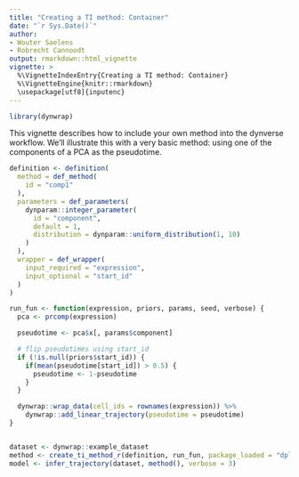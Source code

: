 ```yaml
---
title: "Creating a TI method: Container"
date: "`r Sys.Date()`"
author:
- Wouter Saelens
- Robrecht Cannoodt
output: rmarkdown::html_vignette
vignette: >
  %\VignetteIndexEntry{Creating a TI method: Container}
  %\VignetteEngine{knitr::rmarkdown}
  \usepackage[utf8]{inputenc}
---
```


```r
library(dynwrap)
```


This vignette describes how to include your own method into the dynverse workflow. We'll illustrate this with a very basic method: using one of the components of a PCA as the pseudotime.

```r
definition <- definition(
  method = def_method(
    id = "comp1"
  ),
  parameters = def_parameters(
    dynparam::integer_parameter(
      id = "component",
      default = 1,
      distribution = dynparam::uniform_distribution(1, 10)
    )
  ),
  wrapper = def_wrapper(
    input_required = "expression",
    input_optional = "start_id"
  )
)

run_fun <- function(expression, priors, params, seed, verbose) {
  pca <- prcomp(expression)

  pseudotime <- pca$x[, params$component]

  # flip pseudotimes using start_id
  if (!is.null(priors$start_id)) {
    if(mean(pseudotime[start_id]) > 0.5) {
      pseudotime <- 1-pseudotime
    }
  }

  dynwrap::wrap_data(cell_ids = rownames(expression)) %>%
    dynwrap::add_linear_trajectory(pseudotime = pseudotime)
}


dataset <- dynwrap::example_dataset
method <- create_ti_method_r(definition, run_fun, package_loaded = "dplyr")
model <- infer_trajectory(dataset, method(), verbose = 3)
```


<!-- There are two main ways to add a new method: -->

<!-- * **Directly within R**. In this case you create an R function or R packages. The user will have to install all dependencies. This is the use case described here. -->
<!-- * **Using a docker**. In this case you create a docker which uses some input files (eg. a file containing the expression) and returns some output files. This use case is described in a separate vignette. -->

<!-- The main function to create a new ti method is `create_ti_method_r`. This wraps: -->

<!-- * The name of the method -->
<!-- * The main function to run a method on a dataset -->
<!-- * The parameters required by a method, and their ranges -->

<!-- ## Input -->

<!-- To test our method, we will use a very simple toy data example. -->

<!-- ```{r, message=FALSE} -->
<!-- library(dynwrap) -->
<!-- library(dplyr) -->
<!-- ``` -->

<!-- The main function will receive three different types of input parameters: the expression data, extra parameters and prior information. -->

<!-- ### Expression data -->

<!-- The raw `counts` or normalised `expression`. This is a matrix with in the columns different features (genes) and in the rows different cells. -->

<!-- ```{r} -->
<!-- ncells <- 1000 -->
<!-- pseudotime <- runif(ncells) -->

<!-- expression <- matrix( -->
<!--   c( -->
<!--     (pseudotime - 0.5) ** 2, -->
<!--     sqrt(pseudotime + 20), -->
<!--     pseudotime -->
<!--   ), -->
<!--   ncol = 3, -->
<!--   dimnames = list(as.character(rep(seq_len(ncells))), as.character(c("A", "B", "C"))) -->
<!-- ) -->
<!-- expression <- expression + rnorm(length(expression), sd = 0.02) -->
<!-- ``` -->

<!-- In this example, we'll use the expression data as follows: -->
<!-- ```{r} -->
<!-- pca <- prcomp(expression) -->
<!-- ``` -->

<!-- ### Parameters -->

<!-- The main function can accept any additional parameters, which should also be defined in a parameter set This allows you to specify the type of parameter (integer, numeric, character, logical, ...), the possible range of values and the default value. Check out `?dynparam` for more information on the possible options. -->

<!-- In this example we'll define one parameter, the `component`: -->

<!-- ```{r} -->
<!-- parameters <- dynparam::parameter_set( -->
<!--   dynparam::integer_parameter( -->
<!--     id = "component", -->
<!--     description = "The component to use", -->
<!--     default = 1L, -->
<!--     distribution = dynparam::uniform_distribution(lower = 1L, upper = 10L) -->
<!--   ) -->
<!-- ) -->
<!-- ``` -->

<!-- ```{r} -->
<!-- component <- 1 -->
<!-- pseudotime <- pca$x[, component] -->
<!-- pseudotime <- (pseudotime - min(pseudotime)) / (max(pseudotime) - min(pseudotime)) -->
<!-- ``` -->

<!-- ### Prior information -->

<!-- Prior information can be required (no default) or optional (default is `NULL`).  -->

<!-- Following prior information requests are possible: -->

<!-- ```{r, echo=FALSE} -->
<!-- data("priors", package = "dynwrap") -->
<!-- priors %>%  -->
<!--   select(`Name of parameter`=prior_id, `Description`=description) %>%  -->
<!--   knitr::kable("markdown") -->
<!-- ``` -->

<!-- In this example we will use the `start_id`... -->
<!-- ```{r} -->
<!-- start_id <- as.character(which.min(pseudotime)) -->
<!-- ``` -->

<!-- as follows -->

<!-- ```{r} -->
<!-- if (!is.null(start_id)) { -->
<!--   if(mean(pseudotime[start_id]) > 0.5) { -->
<!--     pseudotime <- 1-pseudotime -->
<!--   } -->
<!-- } -->
<!-- ``` -->
<!-- ## Output -->

<!-- In the end, the output of the method should be transformed into the common trajectory format: -->

<!-- ![](../man/figures/overview_wrapping_v2.png) -->

<!-- The topology of the trajectory requires: -->

<!-- * `milestone_ids` The ids of the milestones in the trajectory. Type: Character vector. -->
<!-- * `milestone_network` The network of the milestones. Is a dataframe with columns from, to, length and whether it is directed -->
<!-- * `divergence_regions` A data frame specifying the divergence regions between milestones (e.g. a bifurcation). Is a dataframe containing a divergence_id, milestone_id, and is_start (TRUE when this milestone is the start of this divergence -->

<!-- ```{r} -->
<!-- milestone_ids <- c("A", "B") -->
<!-- milestone_network <- tibble(from = "A", to = "B", length = 1, directed = TRUE) -->
<!-- divergence_regions <- tibble() -->
<!-- ``` -->

<!-- The location of the cells can be provided in two ways: -->

<!-- * `milestone_percentages` A data frame specifying what percentage milestone each cell consists of. Is a dataframe with columns cell_id, milestone_id, and percentage -->
<!-- * `progressions` Specifies the progression of a cell along a transition in the milestone_network. Is a dataframe with columns cell_id, from, to, and percentage -->

<!-- Example of `milestone_percentages`: -->
<!-- ```{r} -->
<!-- milestone_percentages <- bind_rows( -->
<!--   tibble( -->
<!--     milestone_id = "A", -->
<!--     cell_id = names(pseudotime), -->
<!--     percentage = 1-pseudotime -->
<!--   ), -->
<!--   tibble( -->
<!--     milestone_id = "B", -->
<!--     cell_id = names(pseudotime), -->
<!--     percentage = pseudotime -->
<!--   ) -->
<!-- ) -->
<!-- ``` -->

<!-- Example of `progressions`: -->
<!-- ```{r} -->
<!-- progressions <- tibble( -->
<!--   cell_id = names(pseudotime), -->
<!--   from = "A", -->
<!--   to = "B", -->
<!--   percentage = pseudotime -->
<!-- ) -->
<!-- ``` -->

<!-- We can now wrap this information up: -->
<!-- ```{r} -->
<!-- trajectory <-  -->
<!--   wrap_data( -->
<!--     cell_id = names(pseudotime) -->
<!--   ) %>%  -->
<!--   add_trajectory( -->
<!--     milestone_ids = milestone_ids, -->
<!--     milestone_network = milestone_network, -->
<!--     divergence_regions = divergence_regions, -->
<!--     progressions = progressions # either milestone_percentages or progressions have to be provided -->
<!--   ) -->
<!-- ``` -->

<!-- In some cases, we already provide functions which do the calculation of milestone_percentages or progressions. For example, when a method returns only a linear trajectory with pseudotime: -->

<!-- ```{r} -->
<!-- trajectory <-  -->
<!--   wrap_data( -->
<!--     cell_ids = names(pseudotime) -->
<!--   ) %>%  -->
<!--   add_linear_trajectory(pseudotime) -->
<!-- ``` -->

<!-- We can plot this output using the plotting functions provided by the `dynplot` package: -->

<!-- ```{r} -->
<!-- if ("dynplot" %in% rownames(installed.packages())) { -->
<!--   dynplot::plot_dimred(trajectory, "pseudotime", expression_source = expression) -->
<!-- } -->
<!-- ``` -->

<!-- ## Creating the method object -->

<!-- Combining everything in a function: -->

<!-- ```{r} -->
<!-- run_fun <- function(expression, component, start_id = NULL, seed = NA, verbose = FALSE) { -->
<!--   if (length(seed) == 1 && is.finite(seed)) set.seed(seed) -->

<!--   # do pca and extract pseudotime -->
<!--   pca <- prcomp(expression) -->

<!--   pseudotime <- pca$x[, component] -->

<!--   # flip pseudotime using start_id -->
<!--   if (!is.null(start_id)) { -->
<!--     if(mean(pseudotime[start_id]) > 0.5) { -->
<!--       pseudotime <- 1-pseudotime -->
<!--     } -->
<!--   } -->

<!--   # convert to common format -->
<!--   wrap_data( -->
<!--     cell_ids = names(pseudotime) -->
<!--   ) %>%  -->
<!--   add_linear_trajectory(pseudotime) -->
<!-- } -->
<!-- ``` -->

<!-- We can now create the TI object -->

<!-- ```{r} -->
<!-- ti_dummy <- create_ti_method_r( -->
<!--   id = "dummy",  -->
<!--   name = "Dummy", -->
<!--   parameters = parameters, -->
<!--   run_fun = run_fun, -->
<!--   input_required = "expression", -->
<!--   input_optional = NULL, -->
<!--   output = "linear_trajectory" -->
<!-- ) -->
<!-- ``` -->

<!-- This function also has several optional parameters, among which: -->

<!-- * R packages which have to be installed, and R packages which have to be installed and loaded -->
<!-- * The function to plot the output of a method, default is `dynplot::plot_default` -->
<!-- * A short name of the method -->

<!-- ## Running the method -->

<!-- Running the method is easy given a dataset. -->

<!-- ```{r} -->
<!-- dataset <- wrap_data("", rownames(expression)) %>% add_expression(expression, expression) -->

<!-- model <- infer_trajectory(dataset, ti_dummy()) -->
<!-- ``` -->

<!-- ```{r} -->
<!-- if ("dynplot" %in% rownames(installed.packages())) { -->
<!--   dynplot::plot_dimred(model, color_cells = "pseudotime" , expression_source = dataset$expression) -->
<!-- } -->
<!-- ``` -->

<!-- ## Making your method available for other users -->

<!-- The easiest way to make your method available to other users is by creating an [R package which exports the `ti_*` function](http://r-pkgs.had.co.nz/). -->

<!-- We also strongly encourage you to include within our collection of TI methods available in the [dynmethods R package](https://github.com/dynverse/dynmethods). Feel free to [create an issue](https://github.com/dynverse/dynmethods/labels/new%20method) or [send us a pull request](https://github.com/dynverse/dynmethods/pulls). -->
